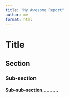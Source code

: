```yaml
---
title: "My Awesome Report"
author: me
format: html
---
```


# Title
## Section
### Sub-section
#### Sub-sub-section...........
